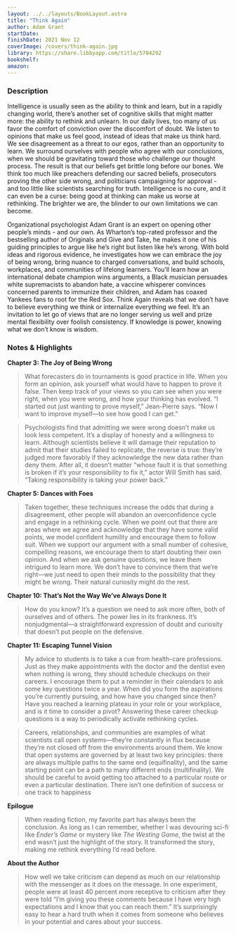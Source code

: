 ```yaml
---
layout: ../../layouts/BookLayout.astro
title: "Think Again"
author: Adam Grant
startDate:
finishDate: 2021 Nov 12
coverImage: /covers/think-again.jpg
library: https://share.libbyapp.com/title/5704292
bookshelf:
amazon:
---
```


<ReadingTime
  startDate  = {frontmatter.startDate}
  finishDate = {frontmatter.finishDate}
/>

### Description
Intelligence is usually seen as the ability to think and learn, but in a rapidly changing world, there’s another set of cognitive skills that might matter more: the ability to rethink and unlearn. In our daily lives, too many of us favor the comfort of conviction over the discomfort of doubt. We listen to opinions that make us feel good, instead of ideas that make us think hard. We see disagreement as a threat to our egos, rather than an opportunity to learn. We surround ourselves with people who agree with our conclusions, when we should be gravitating toward those who challenge our thought process. The result is that our beliefs get brittle long before our bones. We think too much like preachers defending our sacred beliefs, prosecutors proving the other side wrong, and politicians campaigning for approval - and too little like scientists searching for truth. Intelligence is no cure, and it can even be a curse: being good at thinking can make us worse at rethinking. The brighter we are, the blinder to our own limitations we can become.

Organizational psychologist Adam Grant is an expert on opening other people’s minds - and our own. As Wharton’s top-rated professor and the bestselling author of Originals and Give and Take, he makes it one of his guiding principles to argue like he’s right but listen like he’s wrong. With bold ideas and rigorous evidence, he investigates how we can embrace the joy of being wrong, bring nuance to charged conversations, and build schools, workplaces, and communities of lifelong learners. You’ll learn how an international debate champion wins arguments, a Black musician persuades white supremacists to abandon hate, a vaccine whisperer convinces concerned parents to immunize their children, and Adam has coaxed Yankees fans to root for the Red Sox. Think Again reveals that we don’t have to believe everything we think or internalize everything we feel. It’s an invitation to let go of views that are no longer serving us well and prize mental flexibility over foolish consistency. If knowledge is power, knowing what we don’t know is wisdom.

### Notes & Highlights
**Chapter 3: The Joy of Being Wrong**
> What forecasters do in tournaments is good practice in life. When you form an opinion, ask yourself what would have to happen to prove it false. Then keep track of your views so you can see when you were right, when you were wrong, and how your thinking has evolved. “I started out just wanting to prove myself,” Jean-Pierre says. “Now I want to improve myself—to see how good I can get.”

> Psychologists find that admitting we were wrong doesn’t make us look less competent. It’s a display of honesty and a willingness to learn. Although scientists believe it will damage their reputation to admit that their studies failed to replicate, the reverse is true: they’re judged more favorably if they acknowledge the new data rather than deny them. After all, it doesn’t matter “whose fault it is that something is broken if it’s your responsibility to fix it,” actor Will Smith has said. “Taking responsibility is taking your power back.”

**Chapter 5: Dances with Foes**
> Taken together, these techniques increase the odds that during a disagreement, other people will abandon an overconfidence cycle and engage in a rethinking cycle. When we point out that there are areas where we agree and acknowledge that they have some valid points, we model confident humility and encourage them to follow suit. When we support our argument with a small number of cohesive, compelling reasons, we encourage them to start doubting their own opinion. And when we ask genuine questions, we leave them intrigued to learn more. We don’t have to convince them that we’re right—we just need to open their minds to the possibility that they might be wrong. Their natural curiosity might do the rest.

**Chapter 10: That’s Not the Way We’ve Always Done It**
> How do you know? It’s a question we need to ask more often, both of ourselves and of others. The power lies in its frankness. It’s nonjudgmental—a straightforward expression of doubt and curiosity that doesn’t put people on the defensive.

**Chapter 11: Escaping Tunnel Vision**
> My advice to students is to take a cue from health-care professions. Just as they make appointments with the doctor and the dentist even when nothing is wrong, they should schedule checkups on their careers. I encourage them to put a reminder in their calendars to ask some key questions twice a year. When did you form the aspirations you’re currently pursuing, and how have you changed since then? Have you reached a learning plateau in your role or your workplace, and is it time to consider a pivot? Answering these career checkup questions is a way to periodically activate rethinking cycles.

> Careers, relationships, and communities are examples of what scientists call open systems—they’re constantly in flux because they’re not closed off from the environments around them. We know that open systems are governed by at least two key principles: there are always multiple paths to the same end (equifinality), and the same starting point can be a path to many different ends (multifinality). We should be careful to avoid getting too attached to a particular route or even a particular destination. There isn’t one definition of success or one track to happiness

**Epilogue**
> When reading fiction, my favorite part has always been the conclusion. As long as I can remember, whether I was devouring sci-fi like *Ender’s Game* or mystery like *The Westing Game*, the twist at the end wasn’t just the highlight of the story. It transformed the story, making me rethink everything I’d read before.

**About the Author**
> How well we take criticism can depend as much on our relationship with the messenger as it does on the message. In one experiment, people were at least 40 percent more receptive to criticism after they were told “I’m giving you these comments because I have very high expectations and I know that you can reach them.” It’s surprisingly easy to hear a hard truth when it comes from someone who believes in your potential and cares about your success.

<Fragment slot="buy">
  <BuyBook
    library   = {frontmatter.library}
    bookshelf = {frontmatter.bookshelf}
    amazon    = {frontmatter.amazon}
  />
</Fragment>
